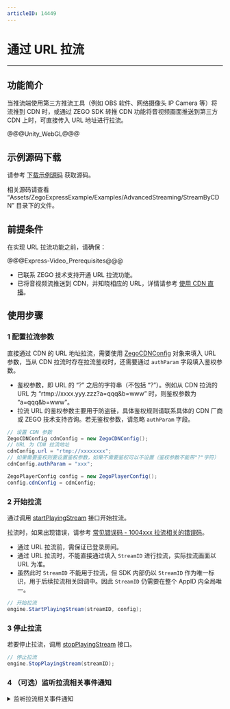 ```yaml
---
articleID: 14449
---
```

# 通过 URL 拉流

---

## 功能简介

当推流端使用第三方推流工具（例如 OBS 软件、网络摄像头 IP Camera 等）将流推到 CDN 时，或通过 ZEGO SDK 转推 CDN 功能将音视频画面推送到第三方 CDN 上时，可直接传入 URL 地址进行拉流。

@@@Unity_WebGL@@@

## 示例源码下载

请参考 [下载示例源码](!DownloadDemo/DownloadDemo) 获取源码。

相关源码请查看 “Assets/ZegoExpressExample/Examples/AdvancedStreaming/StreamByCDN” 目录下的文件。

## 前提条件

在实现 URL 拉流功能之前，请确保：

@@@Express-Video_Prerequisites@@@
- 已联系 ZEGO 技术支持开通 URL 拉流功能。   
- 已将音视频流推送到 CDN，并知晓相应的 URL，详情请参考 [使用 CDN 直播](!ExpressVideoSDK-Publisher_Player_Advanced/RelayToCDN)。   

## 使用步骤

<a id="ZegoCDNConfig"></a>

### 1 配置拉流参数

直接通过 CDN 的 URL 地址拉流，需要使用 [ZegoCDNConfig](@-ZegoCDNConfig) 对象来填入 URL 参数，当从 CDN 拉流时存在拉流鉴权时，还需要通过 `authParam` 字段填入鉴权参数。  

<div class = 'mk-hint'>

- 鉴权参数，即 URL 的 “?” 之后的字符串（不包括 “?”）。例如从 CDN 拉流的 URL 为 “rtmp://xxxx.yyy.zzz?a=qqq&b=www” 时，则鉴权参数为 “a=qqq&b=www”。
- 拉流 URL 的鉴权参数主要用于防盗链，具体鉴权规则请联系具体的 CDN 厂商或 ZEGO 技术支持咨询。若无鉴权参数，请忽略 `authParam` 字段。
</div>

```C#
// 设置 CDN 参数 
ZegoCDNConfig cdnConfig = new ZegoCDNConfig();
// URL 为 CDN 拉流地址
cdnConfig.url = "rtmp://xxxxxxxx";
// 如果需要鉴权则要设置鉴权参数，如果不需要鉴权可以不设置（鉴权参数不能带"?"字符）
cdnConfig.authParam = "xxx";

ZegoPlayerConfig config = new ZegoPlayerConfig();
config.cdnConfig = cdnConfig;
```

### 2 开始拉流

通过调用 [startPlayingStream](@startPlayingStream) 接口开始拉流。

拉流时，如果出现错误，请参考 [常见错误码 - 1004xxx 拉流相关的错误码](5643#5)。

<div class = 'mk-warning'>

- 通过 URL 拉流前，需保证已登录房间。
- 通过 URL 拉流时，不能直接通过填入 `StreamID` 进行拉流，实际拉流画面以 URL 为准。
- 虽然此时 `StreamID` 不能用于拉流，但 SDK 内部仍以 `StreamID` 作为唯一标识，用于后续拉流相关回调中。因此 `StreamID` 仍需要在整个 AppID 内全局唯一。
</div>

```C#
// 开始拉流
engine.StartPlayingStream(streamID, config);
```

### 3 停止拉流

若要停止拉流，调用 [stopPlayingStream](@stopPlayingStream) 接口。

```C#
// 停止拉流 
engine.StopPlayingStream(streamID);
```

### 4 （可选）监听拉流相关事件通知

<details class="zg-primary">
    <summary>监听拉流相关事件通知</summary>

可以通过 [OnPlayerStateUpdate](@OnPlayerStateUpdate) 来监听从 CDN 拉流的结果。

<div class = 'mk-warning'>

如果不是使用 ZEGO SDK 进行推流，而是使用第三方推流工具直接进行推流、但是使用 ZEGO SDK 进行拉流，这种场景下推流方没有使用 ZEGO SDK 加入房间，拉流方默认收不到 [OnRoomStreamUpdate ](@OnRoomStreamUpdate) 的回调，可以使用 [增加房间流](#19561) 与 [删除房间流](#19563) 的功能，让拉流端可以收到 [OnRoomStreamUpdate ](@OnRoomStreamUpdate) 的回调。
</div>


```C#
void OnPlayerStateUpdate(const std::string& streamID, ZegoPlayerState state, int errorCode, const std::string& extendedData) {
    // 调用拉流接口成功后，当拉流器状态发生变更，如出现网络中断导致推流异常等情况，SDK 在重试拉流的同时，会通过该回调通知 
    // 未拉流状态，在拉流前处于该状态。如果拉流过程出现稳态的异常，例如 AppID 和 AppSign 不正确，都会进入未拉流状态 
    // ZEGO_PLAYER_STATE_NO_PLAY = 0,

    // 正在请求拉流状态，拉流操作执行成功后会进入正在请求拉流状态，通常通过该状态进行应用界面的展示。如果因为网络质量不佳产生的中断，SDK 会进行内部重试，也会回到正在请求拉流状态 
    // ZEGO_PLAYER_STATE_PLAY_REQUESTING = 1,

    // 正在拉流状态，进入该状态表明拉流已经成功，用户可以正常通信
    // ZEGO_PLAYER_STATE_PLAYING = 2
    // 通过URL拉流时，回调参数中的 stream_id 即为调用拉流 API 时的流 ID，用于唯一标识当次拉流事件。
}

engine.onPlayerStateUpdate = OnPlayerStateUpdate;
```
</details>
